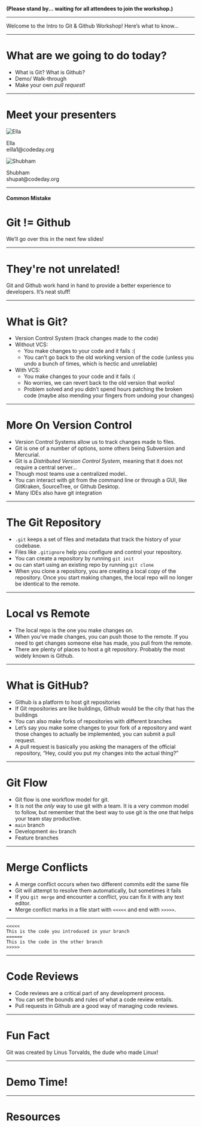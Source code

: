 **(Please stand by... waiting for all attendees to join the workshop.)**

---

Welcome to the Intro to Git & Github Workshop! Here’s what to know...

---

# What are we going to do today?

- What is Git? What is Github?
- Demo/ Walk-through
- Make your own _pull request_!

---

# Meet your presenters

<div style={{ display: "flex" }}>
  <div style={{ paddingRight: "50px" }}>
    <img
      src="https://github.com/eilla1.png"
      alt="Ella"
      style={{ width: "300px", height: "300px" }}
    />
    <p>
      Ella <br /> eilla1@codeday.org
    </p>
  </div>
  <div>
    <img
      src="https://github.com/ShubhamPatilsd.png"
      alt="Shubham"
      style={{ width: "300px", height: "300px" }}
    />
    <p>
      Shubham <br /> shupat@codeday.org
    </p>
  </div>
</div>

---

#### Common Mistake

# Git != Github

We’ll go over this in the next few slides!

---

# They're not unrelated!

Git and Github work hand in hand to provide a better experience to developers. It’s neat stuff!

---

# What is Git?

- Version Control System (track changes made to the code)
- Without VCS:
  - You make changes to your code and it fails :(
  - You can’t go back to the old working version of the code (unless you undo a bunch of times, which is hectic and unreliable)
- With VCS:
  - You make changes to your code and it fails :(
  - No worries, we can revert back to the old version that works!
  - Problem solved and you didn’t spend hours patching the broken code (maybe also mending your fingers from undoing your changes)

---

# More On Version Control

- Version Control Systems allow us to track changes made to files.
- Git is one of a number of options, some others being Subversion and Mercurial.
- Git is a _Distributed Version Control System_, meaning that it does not require a central server…
- Though most teams use a centralized model..
- You can interact with git from the command line or through a GUI, like GitKraken, SourceTree, or Github Desktop.
- Many IDEs also have git integration

---

# The Git Repository

- `.git` keeps a set of files and metadata that track the history of your codebase.
- Files like `.gitignore` help you configure and control your repository.
- You can create a repository by running `git init`
- ou can start using an existing repo by running `git clone`
- When you clone a repository, you are creating a local copy of the repository. Once you start making changes, the local repo will no longer be identical to the remote.

---

# Local vs Remote

- The local repo is the one you make changes on.
- When you’ve made changes, you can push those to the remote. If you need to get changes someone else has made, you pull from the remote.
- There are plenty of places to host a git repository. Probably the most widely known is Github.

---

# What is GitHub?

- Github is a platform to host git repositories
- If Git repositories are like buildings, Github would be the city that has the buildings
- You can also make forks of repositories with different branches
- Let’s say you make some changes to your fork of a repository and want those changes to actually be implemented, you can submit a pull request.
- A pull request is basically you asking the managers of the official repository, “Hey, could you put my changes into the actual thing?”

---

# Git Flow

- Git flow is one workflow model for git.
- It is not the _only_ way to use git with a team. It is a very common model to follow, but remember that the best way to use git is the one that helps your team stay productive.
- `main` branch
- Development `dev` branch
- Feature branches

---

# Merge Conflicts

- A merge conflict occurs when two different commits edit the same file
- Git will attempt to resolve them automatically, but sometimes it fails
- If you `git merge` and encounter a conflict, you can fix it with any text editor.
- Merge conflict marks in a file start with `<<<<<` and end with `>>>>>`.

---

```
<<<<<
This is the code you introduced in your branch
======
This is the code in the other branch
>>>>>
```

---

# Code Reviews

- Code reviews are a critical part of any development process.
- You can set the bounds and rules of what a code review entails.
- Pull requests in Github are a good way of managing code reviews.

---

# Fun Fact

Git was created by Linus Torvalds, the dude who made Linux!

---

# Demo Time!

---

# Resources
